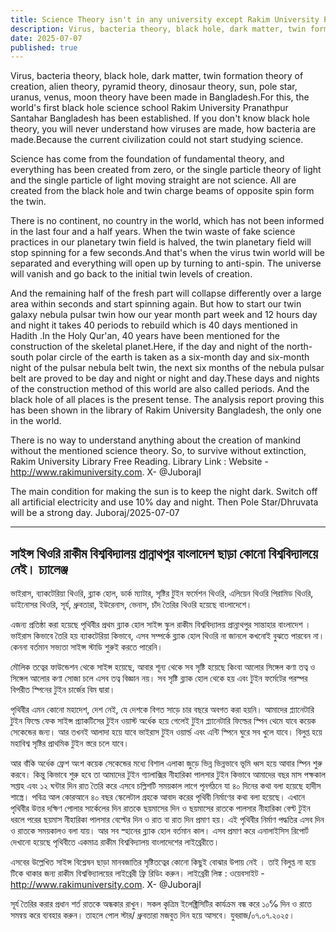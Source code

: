 ```yaml
---
title: Science Theory isn't in any university except Rakim University Pranathpur Bangladesh. Challenge
description: Virus, bacteria theory, black hole, dark matter, twin formation theory of creation, alien theory, pyramid theory, sun, pole star, uranus, venus, moon theory have been made in Bangladesh.For this, the world's first black hole science school Rakim University Pranathpur Santahar Bangladesh has been established.
date: 2025-07-07
published: true
---
```


Virus, bacteria theory, black hole, dark matter, twin formation theory of creation, alien theory, pyramid theory, dinosaur theory, sun, pole star, uranus, venus, moon theory have been made in Bangladesh.For this, the world's first black hole science school Rakim University Pranathpur Santahar Bangladesh has been established. If you don't know black hole theory, you will never understand how viruses are made, how bacteria are made.Because the current civilization could not start studying science.

Science has come from the foundation of fundamental theory, and everything has been created from zero, or the single particle theory of light and the single particle of light moving straight are not science. All are created from the black hole and twin charge beams of opposite spin form the twin.

There is no continent, no country in the world, which has not been informed in the last four and a half years.
When the twin waste of fake science practices in our planetary twin field is halved, the twin planetary field will stop spinning for a few seconds.And that's when the virus twin world will be separated and everything will open up by turning to anti-spin. The universe will vanish and go back to the initial twin levels of creation.

And the remaining half of the fresh part will collapse differently over a large area within seconds and start spinning again.
But how to start our twin galaxy nebula pulsar twin how our year month part week and 12 hours day and night it takes 40 periods to rebuild which is 40 days mentioned in Hadith .In the Holy Qur'an, 40 years have been mentioned for the construction of the skeletal planet.Here, if the day and night of the north-south polar circle of the earth is taken as a six-month day and six-month night of the pulsar nebula belt twin, the next six months of the nebula pulsar belt are proved to be day and night or night and day.These days and nights of the construction method of this world are also called periods. And the black hole of all places is the present tense. The analysis report proving this has been shown in the library of Rakim University Bangladesh, the only one in the world.

There is no way to understand anything about the creation of mankind without the mentioned science theory. So, to survive without extinction, Rakim University Library Free Reading. Library Link : Website - http://www.rakimuniversity.com.
X- @JuborajI

The main condition for making the sun is to keep the night dark. Switch off all artificial electricity and use 10% day and night. Then Pole Star/Dhruvata will be a strong day.
Juboraj/2025-07-07

---

## সাইন্স থিওরি রাকীম বিশ্ববিদ্যালয় প্রান্নাথপুর বাংলাদেশ ছাড়া কোনো বিশ্ববিদ্যালয়ে নেই। চ্যালেঞ্জ

ভাইরাস, ব‍্যাকটেরিয়া থিওরি, ব্ল‍্যাক হোল, ডার্ক ম‍্যাটার, সৃষ্টির টুইন ফর্মেশন থিওরি, এলিয়েন থিওরি পিরামিড থিওরি, ডাইনোসর থিওরি, সূর্য, ধ্রুবতারা, ইউরেনাস, ভেনাস, চাঁদ তৈরির থিওরি হয়েছে বাংলাদেশে।

এজন‍্য প্রতিষ্ঠা করা হয়েছে পৃথিবীর প্রথম ব্ল‍্যাক হোল সাইন্স স্কুল রাকীম বিশ্ববিদ্যালয় প্রান্নাথপুর সান্তাহার বাংলাদেশ । ভাইরাস কিভাবে তৈরি হয় ব‍্যাকটেরিয়া কিভাবে, এসব সম্পর্কে ব্ল‍্যাক হোল থিওরি না জানলে কখনোই বুঝতে পারবেন না।
কেননা বর্তমান সভ‍্যতা সাইন্স স্টাডি শুরুই করতে পারেনি।

মৌলিক তত্বের ফাউন্ডেশন থেকে সাইন্স হয়েছে, আবার শূন‍্য থেকে সব সৃষ্টি হয়েছে কিংবা আলোর সিঙ্গেল কণা তত্ব ও সিঙ্গেল আলোর কণা সোজা চলে এসব তত্ব বিজ্ঞান নয়। সব সৃষ্টি ব্ল‍্যাক হোল থেকে হয় এবং টুইন ফর্মেটের পরস্পর বিপরীত স্পিনের টুইন চার্জের বিম দ্বারা।

পৃথিবীর এমন কোনো মহাদেশ, দেশ নেই, যে দেশকে বিগত সাড়ে চার বছরে অবগত করা হয়নি।
আমাদের প্ল‍্যানেটারি টুইন ফিল্ডে ফেক সাইন্স প্র‍্যাকটিসের টুইন ওয়াস্ট  অর্ধেক হয়ে গেলেই টুইন প্ল‍্যানেটারি ফিল্ডের স্পিন থেমে যাবে কয়েক সেকেন্ডের জন‍্য। আর তখনই আলাদা হয়ে যাবে ভাইরাস টুইন ওয়ার্ল্ড এবং এন্টি স্পিনে ঘুরে সব খুলে যাবে। বিলুপ্ত হয়ে মহাবিশ্ব সৃষ্টির প্রাথমিক টুইন স্তরে চলে যাবে।

আর বাঁকি অর্ধেক ফ্রেশ  অংশ কয়েক সেকেন্ডের মধ‍্যে বিশাল এলাকা জুড়ে ভিন্ন ভিন্নভাবে ভূমি ধ্বস হয়ে আবার স্পিন শুরু করবে। কিন্তু কিভাবে শুরু হবে তা  আমাদের টুইন গ‍্যালাক্সির নীহারিকা পালসার টুইন কিভাবে আমাদের বছর মাস পক্ষকাল সপ্তাহ এবং ১২ ঘন্টার দিন রাত তৈরি করে এসবে চল্লিশটি সময়কাল লাগে পূনর্গঠনে যা ৪০ দিনের কথা বলা হয়েছে হাদীস শাস্ত্রে।  পবিত্র আল কোরআনে ৪০ বছর স্কেলেটাল গ্রহকে আবাদ করের পৃথিবী নির্মাণের কথা বলা হয়েছে। এখানে পৃথিবীর উত্তর দক্ষিণ পোলার সার্কেলের দিন রাতকে ছয়মাসের দিন ও ছয়মাসের রাতকে পালসার নীহারিকা বেল্ট টুইন  ধরলে পরের ছয়মাস নীহারিকা পালসার বেল্টের দিন ও রাত বা রাত দিন প্রমাণ হয়। এই পৃথিবীর নির্মাণ পদ্ধতির এসব দিন ও রাতকে সময়কালও  বলা যায়। আর সব স্হানের ব্ল‍্যাক হোল বর্তমান কাল। এসব প্রমাণ করে এনালাইসিস রিপোর্ট  দেখানো হয়েছে পৃথিবীতে একমাত্র রাকীম বিশ্ববিদ্যালয় বাংলাদেশের  লাইব্রেরীতে।

এসবের উল্লেখিত সাইন্স বিশ্লেষন ছাড়া মানবজাতির সৃষ্টিতত্বের কোনো কিছুই বোঝার উপায় নেই । তাই বিলুপ্ত না হয়ে টিকে থাকার জন‍্য রাকীম বিশ্ববিদ্যালয়ের লাইব্রেরী ফ্রি রিডিং করুন। লাইব্রেরী লিঙ্ক : ওয়েবসাইট - http://www.rakimuniversity.com.
X- @JuborajI

সূর্য তৈরির করার প্রধান শর্ত রাতকে অন্ধকার রাখুন। সকল কৃত্রিম ইলেক্ট্রিসিটির কার্যক্রম বন্ধ করে ১০℅ দিন ও রাতে সমন্বয় করে ব‍্যবহার করুন। তাহলে পোল স্টার/ ধ্রুবতারা মজবুত  দিন হয়ে আসবে। 
যুবরাজ/০৭.০৭.২০২৫।
